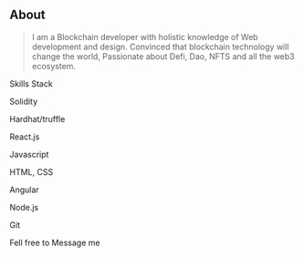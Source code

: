 ## About

> I am a Blockchain developer with holistic knowledge of
Web development and design. Convinced that
blockchain technology will change the world,
Passionate about Defi, Dao, NFTS and all the web3
ecosystem.

Skills Stack

Solidity

Hardhat/truffle

React.js

Javascript

HTML, CSS

Angular

Node.js

Git


Fell free to Message me
